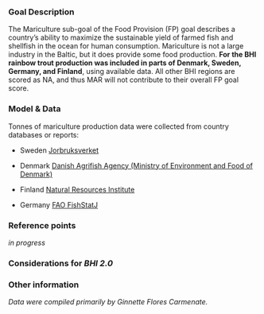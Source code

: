 ### Goal Description

The Mariculture sub-goal of the Food Provision (FP) goal describes a country's ability to maximize the sustainable yield of farmed fish and shellfish in the ocean for human consumption. Mariculture is not a large industry in the Baltic, but it does provide some food production. **For the BHI rainbow trout production was included in parts of Denmark, Sweden, Germany, and Finland**, using available data. All other BHI regions are scored as NA, and thus MAR will not contribute to their overall FP goal score. 


### Model & Data
 
Tonnes of mariculture production data were collected from country databases or reports:

- Sweden [Jorbruksverket](http://www.scb.se/sv_/Hitta-statistik/Statistik-efter-amne/Jord--och-skogsbruk-fiske/Vattenbruk/Vattenbruk/)  

- Denmark [Danish Agrifish Agency (Ministry of Environment and Food of Denmark)](http://agrifish.dk/fisheries/fishery-statistics/aquaculture-statistics/#c32851) 

- Finland [Natural Resources Institute](http://statdb.luke.fi/PXWeb/pxweb/fi/LUKE/LUKE__06%20Kala%20ja%20riista__02%20Rakenne%20ja%20tuotanto__10%20Vesiviljely/?tablelist=true&rxid=5211d344-451e-490d-8651-adb38df626e1)

- Germany [FAO FishStatJ](http://www.fao.org/fishery/statistics/software/fishstatj/en#downlApp) 

### Reference points

*in progress*

### Considerations for _BHI 2.0_

### Other information

*Data were compiled primarily by Ginnette Flores Carmenate.* 
